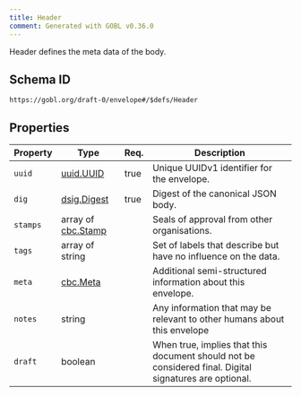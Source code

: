 ```yaml
---
title: Header
comment: Generated with GOBL v0.36.0
---
```


Header defines the meta data of the body.

## Schema ID

`https://gobl.org/draft-0/envelope#/$defs/Header`

## Properties

| Property | Type                                     | Req. | Description                                                                                            |
|----------|------------------------------------------|------|--------------------------------------------------------------------------------------------------------|
| `uuid`   | [uuid.UUID](/draft-0/uuid/uuid)          | true | Unique UUIDv1 identifier for the envelope.                                                             |
| `dig`    | [dsig.Digest](/draft-0/dsig/digest)      | true | Digest of the canonical JSON body.                                                                     |
| `stamps` | array of [cbc.Stamp](/draft-0/cbc/stamp) |      | Seals of approval from other organisations.                                                            |
| `tags`   | array of string                          |      | Set of labels that describe but have no influence on the data.                                         |
| `meta`   | [cbc.Meta](/draft-0/cbc/meta)            |      | Additional semi-structured information about this envelope.                                            |
| `notes`  | string                                   |      | Any information that may be relevant to other humans about this envelope                               |
| `draft`  | boolean                                  |      | When true, implies that this document should not be considered final. Digital signatures are optional. |

